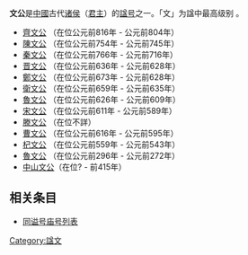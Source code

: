 '''文公'''是[[中國|中國]]古代[[诸侯|诸侯]]（[[君主|君主]]）的[[谥号|諡号]]之一。「文」为諡中最高级别<!--，『逸周書謚法解』によれば「経緯を明らかにする」（経緯とは徳目のこと）「学を好み下に問うことを好む」「博聞である」と言った意味がある-->。

* [[齊文公|齊文公]] （在位公元前816年 - 公元前804年）
* [[陳文公|陳文公]] （在位公元前754年 - 公元前745年）
* [[秦文公|秦文公]] （在位公元前766年 - 公元前716年）
* [[晋文公|晋文公]] （在位公元前636年 - 公元前628年）
* [[鄭文公|鄭文公]] （在位公元前673年 - 公元前628年）
* [[衛文公|衛文公]] （在位公元前659年 - 公元前635年）
* [[魯文公|魯文公]] （在位公元前626年 - 公元前609年）
* [[宋文公|宋文公]]  （在位公元前611年 - 公元前589年）
* [[滕文公|滕文公]] （在位不詳） 
* [[曹文公|曹文公]] （在位公元前616年 - 公元前595年）
* [[杞文公|杞文公]] （在位公元前559年 - 公元前543年）
* [[魯文公_(戰國)|魯文公]] （在位公元前296年 - 公元前272年）
* [[中山文公|中山文公]]（在位? - 前415年）

== 相关条目 ==
* [[同谥号庙号列表|同谥号庙号列表]]

[[Category:諡文|Category:諡文]]
{{disambig}}